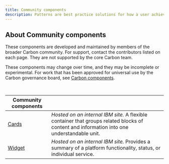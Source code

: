 ```yaml
---
title: Community components
description: Patterns are best practice solutions for how a user achieves a goal. They show reusable combinations of components and templates that address common user objectives with sequences and flows.
---
```


## About Community components

These components are developed and maintained by members of the broader Carbon community. For support, contact the contributors listed on each page. They are not supported by the core Carbon team.

These components may change over time, and they may be incomplete or experimental. For work that has been approved for universal use by the Carbon governance board, see [Carbon components](/components/overview).

<br />

| Community components                                                                           |                                                                                                                                            |
| ---------------------------------------------------------------------------------------------- | ------------------------------------------------------------------------------------------------------------------------------------------ |
| [Cards](https://pages.github.ibm.com/CDAI-design/CDAI-design-website/components/card/usage)    | _Hosted on an internal IBM site._ A flexible container that groups related blocks of content and information into one understandable unit. |
| [Widget](https://pages.github.ibm.com/CDAI-design/CDAI-design-website/components/widget/usage) | _Hosted on an internal IBM site._ Provides a summary of a platform functionality, status, or individual service.                           |
